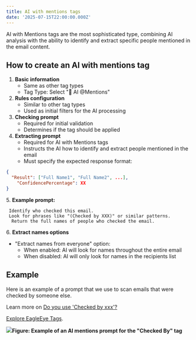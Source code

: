 ---
title: AI with mentions tags
date: '2025-07-15T22:00:00.000Z'
---

AI with Mentions tags are the most sophisticated type, combining AI analysis with the ability to identify and extract specific people mentioned in the email content.

## How to create an AI with mentions tag

1. **Basic information**
   * Same as other tag types
   * Tag Type: Select "🤖 AI @Mentions"
2. **Rules configuration**
   * Similar to other tag types
   * Used as initial filters for the AI processing
3. **Checking prompt**
   * Required for initial validation
   * Determines if the tag should be applied
4. **Extracting prompt**
   * Required for AI with Mentions tags
   * Instructs the AI how to identify and extract people mentioned in the email
   * Must specify the expected response format:

```json
{
  "Result": ["Full Name1", "Full Name2", ...],
    "ConfidencePercentage": XX
}
```

5\. **Example prompt:**

```
 Identify who checked this email.
 Look for phrases like "(Checked by XXX)" or similar patterns.
  Return the full names of people who checked the email.
```

6\. **Extract names options**

* "Extract names from everyone" option:
  * When enabled: AI will look for names throughout the entire email
  * When disabled: AI will only look for names in the recipients list

## Example

Here is an example of a prompt that we use to scan emails that were checked by someone else.

Learn more on [Do you use 'Checked by xxx'?](https://www.ssw.com.au/rules/checked-by-xxx/)

[Explore EagleEye Tags](https://portal.ssweagleeye.com/tags).

![](/EagleEye/ai-mention-tag-example.png)**Figure: Example of an AI mentions prompt for the "Checked By" tag**
